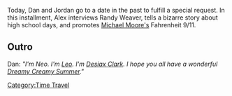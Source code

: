 {{Episode|title=June 23, 2004|episodeNumber=701|airDate=July 10, 2022|episodeType=Time Travel|previousEpisode=[[700: July 6, 2022]]|nextEpisode=[[702: July 11-12, 2022]]}}{{Stub}}

Today, Dan and Jordan go to a date in the past to fulfill a special request. In this installment, Alex interviews Randy Weaver, tells a bizarre story about high school days, and promotes [[Michael Moore|Michael Moore's]] Fahrenheit 9/11.
[[Category:Time Travel]]

==Outro==
Dan: ''"I'm Neo. I'm [[leo Zagami|Leo]]. I'm [[Desiax Clark]]. I hope you all have a wonderful [[Dreamy Creamy Summer]]."''